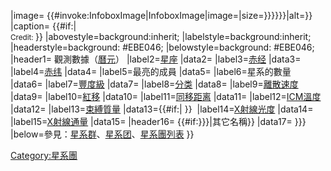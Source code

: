 {{Infobox
|name=Infobox galaxy cluster
|above={{{name|{{PAGENAME}}}}}
|image= {{#invoke:InfoboxImage|InfoboxImage|image={{{image|}}}|size={{{image size|{{{image_size|{{{imagesize|}}}}}}}}}|alt={{{alt|}}}}}
|caption= {{{caption|}}} {{#if:{{{credit<includeonly>|</includeonly>}}}|<br/><span style="font-size:smaller;">Credit: {{{credit}}}</span> }}
|abovestyle=background:inherit;
|labelstyle=background:inherit;
|headerstyle=background: #EBE046;
|belowstyle=background: #EBE046;
|header1= 觀測數據（[[曆元]]{{{epoch<includeonly>|</includeonly>}}}）
|label2=[[星座]]
|data2= {{{constellation<includeonly>|</includeonly>}}}
|label3=[[赤经]]
|data3= {{{ra<includeonly>|</includeonly>}}}
|label4=[[赤纬]]
|data4= {{{dec<includeonly>|</includeonly>}}}
|label5=最亮的成員
|data5={{{brightest_member<includeonly>|</includeonly>}}}
|label6=星系的數量
|data6={{{member_no<includeonly>|</includeonly>}}}
|label7=[[阿貝爾星系團表|豐度級]]
|data7={{{richness<includeonly>|</includeonly>}}}
|label8=[[鲍茨-摩根分类|分类]]
|data8={{{bmtype<includeonly>|</includeonly>}}}
|label9=[[速度离散|離散速度]]
|data9={{{velocity_dispersion<includeonly>|</includeonly>}}}
|label10=[[紅移]]
|data10={{{redshift<includeonly>|</includeonly>}}}
|label11=[[同移距离]]
|data11={{{distance<includeonly>|</includeonly>}}}
|label12=[[星系團內介質|ICM溫度]]
|data12={{{temperature<includeonly>|</includeonly>}}}
|label13=[[引力结合能|束縛質量]]
|data13={{{mass<includeonly>|</includeonly>}}}{{#if:{{{mass|}}}|&nbsp;{{Solar mass|link=y}}}}<noinclude>&nbsp;{{Solar mass|link=y}}</noinclude>
|label14=[[光度|X射線光度]]
|data14={{{luminosity<includeonly>|</includeonly>}}}
|label15=[[通量|X射線通量]]
|data15={{{flux<includeonly>|</includeonly>}}}
|header16= {{#if:{{{other_names|{{{names<includeonly>|</includeonly>}}}}}}|其它名稱}}
|data17= {{{other_names|{{{names<includeonly>|</includeonly>}}}}}}
|below=參見：[[星系群]]、[[星系团]]、[[星系團列表]]
}}<includeonly>[[Category:星系團]]</includeonly><noinclude>{{documentation}}</noinclude>